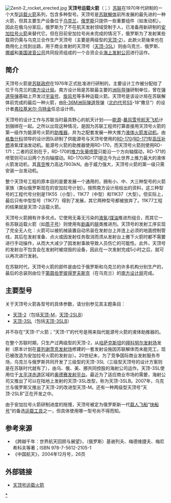 {{Infobox rocket
|image = Zenit-2 rocket ready for launch.jpg
|caption = 天頂-2運載火箭(拜科努爾太空發射場，2001年12月10日)
|name = 天頂號運載火箭
|function = 中型[[運載火箭|運載火箭]]
|manufacturer = [[南方設計局|南方設計局]]、[[南方機器製造廠|南方機器製造廠]]
|country-origin = '''天頂號-2:''' {{USSR}}{{UKR}}<br/>
'''天頂號-3SL:''' {{UKR}}<ref>{{cite web|url=http://www.nkau.gov.ua/nsau/catalogNEW.nsf/systemE/EFB7A4C2121BE0F6C2256E8B0044EBA8?OpenDocument&Lang=E|title=?|author=|date=|work=|publisher=|accessdate=|deadurl=yes|archiveurl=https://web.archive.org/web/20070609195826/http://www.nkau.gov.ua/nsau/catalogNEW.nsf/systemE/EFB7A4C2121BE0F6C2256E8B0044EBA8?OpenDocument&Lang=E|archivedate=2007-06-09}} {{ru icon}}</ref>
|height = 57-59.6 [[公尺|公尺]]
|alt-height = 187-195 [[呎|呎]]
|diameter = 3.9公尺
|alt-diameter = 12.7 呎
|mass = 444,900 -462,200 [[公斤|公斤]]
|alt-mass = 1,011,700 - 1,038,000 磅
|stages = 2 或 3
|LEO-payload = Zenit 2 - 13,740 公斤
|alt-LEO =30,290磅
|payload-location = [[太陽同步軌道|SSO]]
|payload = 天頂號2 - 5,000 公斤
|alt-payload =11,000 磅
|payload2-location = [[地球同步軌道|GTO]]
|payload2 =  天頂號3SL - 5,250公斤
|alt-payload2 =11,570 磅
|status = 現役
|sites = [[拜科努尔航天发射场|拜科努尔航天发射场]]LC-45<br>[[奧德賽海射平台|奧德賽海射平台]]
|launches = 68<br>天頂號2：37<br>天頂號3SL：28<br>天頂號2M：1<br>天頂號3SLB：2
|success = 58<br>天頂號2：31<br>天頂號3SL：25<br>天頂號2M：1<br>天頂號3SLB：1
|fail = 8<br>天頂號2：6<br>天頂號3SL：2
|partial = 2<br>天頂號3SL：1<br>天頂號3SLB：1<ref>{{cite web |url=http://izvestia.ru/news/news173271 |title=Израиль корит Роскосмос за невыполненные обязательства |date=2008-05-06 |publisher=Izvestia |language=ru |accessdate=2008-05-09 |deadurl=yes |archiveurl=https://web.archive.org/web/20080510132234/http://www.izvestia.ru/news/news173271 |archivedate=2008-05-10 }}</ref>
|first=天頂號2: 1985年4月13日<br>天頂號3SL:1999年3月28日<br>天頂號2M:2007年6月29日<br>天頂號3SLB: 2008年4月28日
|last=<!--Not retired yet-->
|stagedata =
  {{Infobox Rocket/Stage
  |type       =  Stage
  |stageno    =  -{zh-hans:第一级;zh-tw:第一節}-
  |engines    =  1 RD-171
  |thrust     =  8180千牛頓
  |SI         =  337 秒
  |burntime   =  150 秒
  |fuel       =  [[煤油|煤油]]/[[液態氧|液態氧]]
  }} {{Infobox Rocket/Stage
  |type       =  Stage
  |stageno    =  -{zh-hans:第二级;zh-tw:第二節}-
  |engines    =  1 RD-120<br/>1 RD-8
  |thrust     =  912千牛頓<br/>79.5千牛頓
  |SI         =  349 秒
  |burntime   =  315 秒
  |fuel       =  [[煤油|煤油]]/[[液態氧|液態氧]]
  }} {{Infobox Rocket/Stage
  |name       =  Block DM-SL
  |diff       =  天頂號-3SL/3SLB
  |type       =  Stage
  |stageno    =  -{zh-hans:第三级;zh-tw:第三節}-
  |engines    =  1 RD-58M
  |thrust     =  84.9千牛頓
  |SI         =  352 秒
  |burntime   =  650 秒
  |fuel       =  [[煤油|煤油]]/[[液態氧|液態氧]]
  }}
}}
[[File:Zenit-2_rocket_erected.jpg|thumb]]
'''天顶号运载火箭'''（{{lang-ru|Зени́т}}；{{lang-uk|Зеніт}}）[[苏联|苏联]]在1970年代研制的一个大型[[运载火箭|运载火箭]]系列，包含多种型号。天顶号是[[苏联解体|苏联解体]]前所发展的最先进的一种火箭，但其主要生产设备位于[[乌克兰|乌克兰]]，[[俄罗斯|俄罗斯]]只提供一些重要组件（如发动机）。因此在俄乌分家后，俄罗斯为了不在航天发射领域受制于人，已准备用新研制的[[安加拉号火箭|安加拉号火箭]]来替代它。但在目前安加拉号尚未完成的情况下，俄罗斯为了发射某些载荷仍需与乌克兰合作生产天顶号（主要是两级型的[[天顶-2|天顶-2]]）。此款火箭後來也在商用化上找到出路，用于商业发射的天顶号（[[天顶-3SL|天顶-3SL]]）则由乌克兰、俄罗斯、[[挪威|挪威]]和[[美国|美国]][[波音公司|波音公司]]共同投资组成的一个合资企业[[海上发射公司|海上发射公司]]进行运作。

==简介==
天顶号火箭是[[苏联政府|苏联政府]]在1976年正式批准进行研制的，主要设计工作被分配给了位于乌克兰的[[南方设计局|南方设计局]]。南方设计局是苏联最主要的[[洲际导弹|洲际导弹]]研制单位，曾在[[弹道导弹|弹道导弹]]基础上开发过[[宇宙号火箭|宇宙号]]、[[旋风号火箭|旋风号]]等多种运载火箭。天顶号是该设计局在苏联解体前完成的最后一种火箭，由[[R-36M洲际弹道导弹|R-36M洲际弹道导弹]]（[[北约|北约]][[北约代号|代号]]SS-18“撒旦”）的设计者[[弗拉基米尔·乌特金|弗拉基米尔·乌特金]]任总设计师。

天顶号的设计工作与苏联当时最具野心的航天计划——[[能源号运载火箭|能源]]-[[暴风雪号航天飞机|暴风雪号]][[航天飞机|航天飞机]]计划捆绑在一起。之所以出现这种情况，是因为苏联工程师打算直接用天顶号火箭的第一级作为能源号火箭的[[助推器|助推器]]，并为之配套发展一种大推力[[液体火箭发动机|液体火箭发动机]]。由[[格鲁什科|格鲁什科]]领导的设计团队研制了供能源号与天顶号使用的[[RD-170|RD-170]]/[[RD-171|RD-171]]型[[高压补燃循环|高压补燃]]液氧煤油发动机。能源号火箭的助推器使用RD-170，而天顶号火箭则使用RD-171；二者的区别在于，RD-170的[[推力矢量|推力矢量]][[喷管|喷管]]只能沿一个方向轴摆动，RD-171的喷管则可以沿两个方向轴摆动。RD-170/RD-171是迄今为止世界上推力最大的液体火箭发动机，其[[真空|真空]]推力高达7903kN。由于威力强大，天顶号火箭的第一级只需安装一台发动机。

整个天顶号工程的原本目的是要发展一个通用的，拥有小、中、大三种型号的火箭家族（类似俄罗斯现在的安加拉号计划）。按照南方设计局给出的资料，这三种型号的工程代号分别是11K55（小型），11K77（中型）和11K37（大型）。但实际上，最后只有中型型号（11K77）得到了发展，其它两种型号都被放弃了。11K77工程的结果就是天顶-2运载火箭。

天顶号火箭拥有许多优点。它使用无毒无污染的[[液氧|液氧]]/[[煤油|煤油]]推进剂组合，而其它一些苏联运载火箭（如[[质子号运载火箭|质子号]]）则使用有[[毒物|剧毒]]的[[肼|肼]]类推进剂。天顶号的发射工序实现了完全无人化：火箭可以被机械装置自动吊装在发射台上并连上必须的地面控制管线，其后在发射准备、点火或因发射任务取消而须从发射台上撤下火箭时都不需要进行手动操作，从而大大减少了因发射事故导致人员伤亡的可能性。此外，天顶号的发射台不包含会在发射时被烧毁的设备，因此在一次发射完成5小时之后，就可以再次进行发射。

在苏联时代，天顶号火箭的部件是由位于俄罗斯和乌克兰的许多机构分别生产的，最后的总装则由位于[[第聂伯罗彼得罗夫斯克|第聂伯罗彼得罗夫斯克]]（在乌克兰）的[[南方设计局|南方设计局]]完成。

==主要型号==
关于天顶号火箭各型号的具体参数，请分别参见其主题条目：
*[[天顶-2|天顶-2]]（包括[[天顶-M|天顶-M]]，[[天顶-2SLB|天顶-2SLB]]）
*[[天顶-3SL|天顶-3SL]]（包括[[天顶-3SLB|天顶-3SLB]]）
并不存在“天顶-1”火箭；“天顶-1”的代号是用来指代能源号火箭的液体助推器的。

在整个苏联时期，只生产过两级型的天顶-2，从[[哈萨克斯坦|哈萨克斯坦]]的[[拜科努尔发射场|拜科努尔发射场]]发射（原本计划在[[普列谢茨克发射场|普列谢茨克发射场]]修建的一套发射设施因苏联解体而未能完工，现已被改造为安加拉号火箭的发射台）。20世纪末，为了竞争国际商业发射服务市场，乌克兰与俄罗斯共同开发了三级型的天顶-3SL（三级型天顶号的设计方案则是在苏联时代就有了），由乌、俄、美、挪共同控股的海射公司运作。天顶-3SL使用位于[[太平洋|太平洋]][[赤道|赤道]]区域的[[奥德赛发射平台|奥德赛发射平台]]。最近为了适应商业市场的需要，海射公司又推出了可以在陆地上发射的天顶-3SL改型，称为天顶-3SLB。2007年，乌克兰与俄罗斯又推出了天顶-2的改进型天顶-M。还有一种两级型天顶号“天顶-2SLB”正在开发之中。

由于安加拉号火箭研制进度的拖慢，天顶号被定为俄罗斯新一代[[宇宙飞船|载人飞船]]“[[快船号宇宙飞船|快船号]]”的备选[[运载工具_(航天)|运载工具]]之一，但具体使用哪一型号尚不得而知。

==参考来源==
{{reflist}}
*《跨越千年：世界航天回顾与展望》，（俄罗斯）基谢列夫、梅德维捷夫、梅尼希科夫等著；ISBN 978-7-5612-2105-1
*《中国航天》，2004年12月号，26页

==外部链接==
*[http://www.russianspaceweb.com/zenit.html 天顶号运载火箭]{{Wayback|url=http://www.russianspaceweb.com/zenit.html |date=20160416121152 }}
{{Russian launch vehicles}}
{{ELVs}}
{{Rocket families}}
[[Category:天顶号运载火箭|*]]